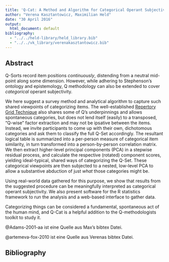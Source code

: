 ```yaml
---
title: 'Q-Cat: A Method and Algorithm for Categorical Operant Subjectivity'
author: "Verena Kasztantowicz, Maximilian Held"
date: "30 April 2016"
output:
  html_document: default
bibliography: 
  - "../../held-library/held_library.bib"
  - "../../vk_library/verenakasztantowicz.bib"
---
```


## Abstract

Q-Sorts record item positions *continuously*, distending from a neutral mid-point along some dimension. 
However, while adhering to Stephenson's ontology and epistemology, Q methodology can also be extended to cover *categorical* operant subjectivity.

We here suggest a survey method and analytical algorithm to capture such shared viewpoints of categorizing items.
The well-established [Repertory Grid Technique](https://en.wikipedia.org/wiki/Repertory_grid) also shares some of Q's underpinnings and allows spontaneous categories, but does not lend itself (easily) to a transposed, "Q-wise" factor extraction and may not be ipsative between the items. 
Instead, we invite participants to come up with their own, dichotomous categories and ask them to classify the full Q-Set accordingly.
The resultant logical table is summarized into a per-person measure of categorical item similarity, in turn transformed into a person-by-person correlation matrix.
We then extract higher-level principal components (PCA) in a stepwise residual process, and calculate the respective (rotated) component scores, yielding ideal-typical, shared ways of categorizing the Q-Set.
These categorical viewpoints are then subjected to a nested, low-level PCA to allow a substantive abduction of just *what* those categories might be.

Using real-world data gathered for this purpose, we show that results from the suggested procedure can be meaningfully interpreted as categorical operant subjectivity.
We also present software for the R statistics framework to run the analysis and a web-based interface to gather data.

Categorizing things can be considered a fundamental, spontaneous act of the human mind, and Q-Cat is a helpful addition to the Q-methodologists toolkit to study it.


@Adams-2001-aa ist eine Quelle aus Max's bibtex Datei.

@artemeva-fox-2010 ist eine Quelle aus Verenas bibtex Datei.

## Bibliography
